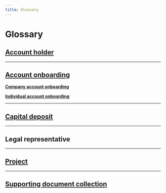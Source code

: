 ```yaml
---
title: Glossary
---
```


# Glossary


## [Account holder](topics/onboarding/account-holders/index.mdx)

<AccountHolderDefinition /> 

***



## [Account onboarding](topics/onboarding/index.mdx)

[**Company account onboarding**](topics/onboarding/company/index.mdx) <CompanyOnboardingDefinition />

[**Individual account onboarding**](topics/onboarding/individual/index.mdx) <IndividualOnboardingDefinition />

***


## [Capital deposit](topics/capital-deposits/index.mdx)

<CapitalDepositDefinition /> 

***


## Legal representative

<LegalRepDefinition />

***


## [Project](topics/projects/index.mdx)

<ProjectDefinition />

***


## [Supporting document collection](topics/onboarding/documents/index.mdx)

<SupportingDocumentCollectionDefinition />